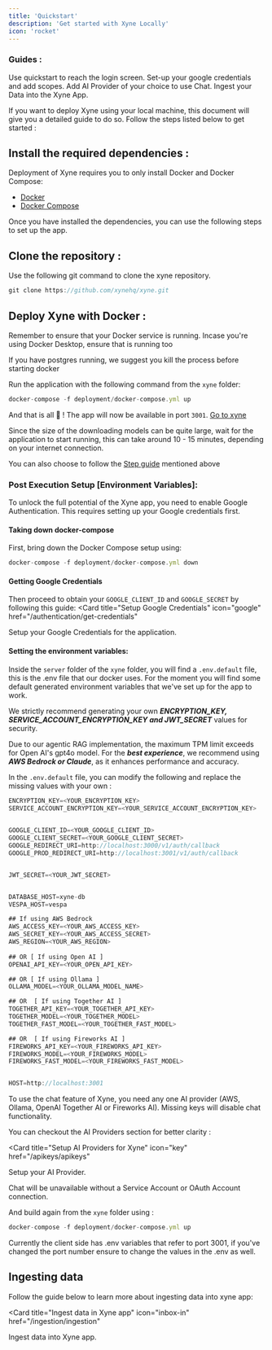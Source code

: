 ```yaml
---
title: 'Quickstart' 
description: 'Get started with Xyne Locally'
icon: 'rocket'
---
```


### Guides :
<CardGroup>
<Card
  title="Step 1 : Quickstart the application." 
  icon="rocket"
  href="/quickstart"
>
Use quickstart to reach the login screen.
</Card>
<Card
  title="Step 2 : Generate Google Credentials And Add Scopes." 
  icon="lock-open"
  href="/authentication/get-credentials"
>
Set-up your google credentials and add scopes.
</Card>
<Card
  title="Step 3 : Add AI provider" 
  icon="comment-code"
  href="/apikeys/apikeys"
>
Add AI Provider of your choice to use Chat.
</Card>
<Card
  title="Step 4 : Ingest Your Data" 
  icon="rotate"
  href="/ingestion/ingestion"
>
Ingest your Data into the Xyne App.
</Card>
</CardGroup>


If you want to deploy Xyne using your local machine, this document will give you a detailed guide to do so.
Follow the steps listed below to get started : 

## Install the required dependencies : 
Deployment of Xyne requires you to only install Docker and Docker Compose:

- [Docker](https://docs.docker.com/engine/install/) 
- [Docker Compose](https://docs.docker.com/compose/install/)

Once you have installed the dependencies, you can use the following steps to set up the app.


## Clone the repository : 

Use the following git command to clone the xyne repository.
```javascript
git clone https://github.com/xynehq/xyne.git
```

## Deploy Xyne with Docker  :

<Tip> Remember to ensure that your Docker service is running. Incase you're using Docker Desktop, ensure that is running too </Tip>

<Tip> If you have postgres running, we suggest you kill the process before starting docker </Tip>

Run the application with the following command from the ```xyne``` folder:
```javascript 
docker-compose -f deployment/docker-compose.yml up
```

And that is all 🎉 ! The app will now be available in port ```3001```.  [Go to xyne](http://localhost:3001/)

<Note> Since the size of the downloading models can be quite large, wait for the application to start running, this can take around 10 - 15 minutes, 
depending on your internet connection. </Note>

<Tip> You can also choose to follow the [Step guide](https://docs.xynehq.com/quickstart#guides) mentioned above</Tip>
### Post Execution Setup [Environment Variables]:

To unlock the full potential of the Xyne app, you need to enable Google Authentication. This requires setting up your Google credentials first.

#### Taking down docker-compose
First, bring down the Docker Compose setup using: 

```javascript 
docker-compose -f deployment/docker-compose.yml down
```
#### Getting Google Credentials
Then proceed to obtain your ```GOOGLE_CLIENT_ID``` and ```GOOGLE_SECRET``` by following this guide:
<Card
  title="Setup Google Credentials"
  icon="google"
  href="/authentication/get-credentials"
>
Setup your Google Credentials for the application.
</Card>

#### Setting the environment variables: 
Inside the ```server``` folder of the ```xyne``` folder, you will find a ```.env.default``` file, this is the .env file that our docker uses.
For the moment you will find some default generated environment variables that we've set up for the app to work.


<Warning> We strictly recommend generating your own ***ENCRYPTION_KEY, SERVICE_ACCOUNT_ENCRYPTION_KEY and JWT_SECRET*** values for security.</Warning>


<Tip>Due to our agentic RAG implementation, the maximum TPM limit exceeds for Open AI's gpt4o model. 
 For the ***best experience***, we recommend using ***AWS Bedrock or Claude***, as it enhances performance and accuracy. </Tip>

In the ```.env.default``` file, you can modify the following and replace the missing values with your own :

```javascript .env.default file
ENCRYPTION_KEY=<YOUR_ENCRYPTION_KEY>
SERVICE_ACCOUNT_ENCRYPTION_KEY=<YOUR_SERVICE_ACCOUNT_ENCRYPTION_KEY> 
  

GOOGLE_CLIENT_ID=<YOUR_GOOGLE_CLIENT_ID>
GOOGLE_CLIENT_SECRET=<YOUR_GOOGLE_CLIENT_SECRET>
GOOGLE_REDIRECT_URI=http://localhost:3000/v1/auth/callback
GOOGLE_PROD_REDIRECT_URI=http://localhost:3001/v1/auth/callback


JWT_SECRET=<YOUR_JWT_SECRET>


DATABASE_HOST=xyne-db
VESPA_HOST=vespa

## If using AWS Bedrock
AWS_ACCESS_KEY=<YOUR_AWS_ACCESS_KEY>
AWS_SECRET_KEY=<YOUR_AWS_ACCESS_SECRET>
AWS_REGION=<YOUR_AWS_REGION>
  
## OR [ If using Open AI ]
OPENAI_API_KEY=<YOUR_OPEN_API_KEY>

## OR [ If using Ollama ] 
OLLAMA_MODEL=<YOUR_OLLAMA_MODEL_NAME> 

## OR  [ If using Together AI ] 
TOGETHER_API_KEY=<YOUR_TOGETHER_API_KEY>
TOGETHER_MODEL=<YOUR_TOGETHER_MODEL>
TOGETHER_FAST_MODEL=<YOUR_TOGETHER_FAST_MODEL>

## OR  [ If using Fireworks AI ] 
FIREWORKS_API_KEY=<YOUR_FIREWORKS_API_KEY>
FIREWORKS_MODEL=<YOUR_FIREWORKS_MODEL>
FIREWORKS_FAST_MODEL=<YOUR_FIREWORKS_FAST_MODEL>


HOST=http://localhost:3001
```

<Tip>To use the chat feature of Xyne, you need any one AI provider (AWS, Ollama, OpenAI Together AI or Fireworks AI). Missing keys will disable chat functionality.</Tip>

You can checkout the AI Providers section for better clarity : 

<Card
  title="Setup AI Providers for Xyne"
  icon="key"
  href="/apikeys/apikeys"
>
Setup your AI Provider.
</Card>

<Warning> Chat will be unavailable without a Service Account or OAuth Account connection. </Warning>

And build again from the ``xyne`` folder using : 

```javascript 
docker-compose -f deployment/docker-compose.yml up 
```

<Note> Currently the client side has .env variables that refer to port 3001, if you've changed the port number ensure to change the values in the .env as well. </Note>

## Ingesting data 
Follow the guide below to learn more about ingesting data into xyne app: 

<Card
  title="Ingest data in Xyne app"
  icon="inbox-in"
  href="/ingestion/ingestion"
>
Ingest data into Xyne app.
</Card>

